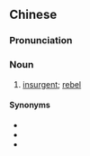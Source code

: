 {{also|起义者}}
==Chinese==
{{zh-forms|s=起义者|type=21}}

===Pronunciation===
{{zh-pron
|m=qǐyìzhě
|cat=n
}}

===Noun===
{{zh-noun}}

# [[insurgent]]; [[rebel]]

====Synonyms====
* {{zh-l|反叛份子}}
* {{zh-l|叛亂者}}
* {{zh-l|造反者}}
